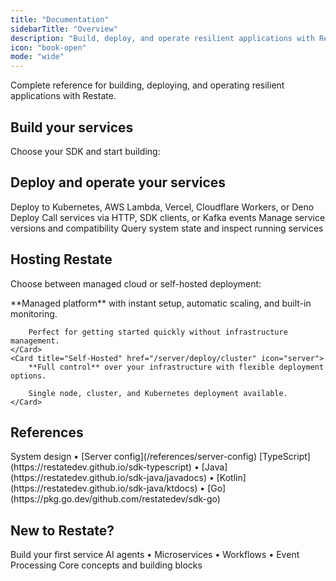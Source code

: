 ```yaml
---
title: "Documentation"
sidebarTitle: "Overview"
description: "Build, deploy, and operate resilient applications with Restate"
icon: "book-open"
mode: "wide"
---
```


Complete reference for building, deploying, and operating resilient applications with Restate.

## Build your services

Choose your SDK and start building:

<Columns cols={3}>
    <Card title="TypeScript" href="/develop/ts/services" icon="/img/languages/typescript.svg" horizontal={true}/>
    <Card title="Java" href="/develop/java/services" icon="/img/languages/java.svg" horizontal={true}/>
    <Card title="Kotlin" href="/develop/java/services" icon="/img/languages/kotlin.svg" horizontal={true}/>
    <Card title="Python" href="/develop/python/services" icon="/img/languages/python.svg" horizontal={true}/>
    <Card title="Go" href="/develop/go/services" icon="/img/languages/go.svg" horizontal={true}/>
    <Card title="Rust" href="https://docs.rs/restate-sdk/latest/restate_sdk/" icon="/img/languages/rust.svg" horizontal={true}/>
</Columns>

## Deploy and operate your services

<CardGroup cols={2}>
    <Card title="Deploy" icon="box" href="/services/deploy/kubernetes">
        Deploy to Kubernetes, AWS Lambda, Vercel, Cloudflare Workers, or Deno Deploy
    </Card>
    <Card title="Invoke" icon="phone" href="/services/invocation/http">
        Call services via HTTP, SDK clients, or Kafka events
    </Card>
    <Card title="Versioning" icon="code-branch" href="/services/versioning">
        Manage service versions and compatibility
    </Card>
    <Card title="Monitor & Inspect" icon="magnifying-glass" href="/services/introspection">
        Query system state and inspect running services
    </Card>
</CardGroup>

## Hosting Restate

Choose between managed cloud or self-hosted deployment:

<Columns cols={2}>
    <Card title="Restate Cloud" href="/cloud/getting-started" icon="cloud">
        **Managed platform** with instant setup, automatic scaling, and built-in monitoring.

        Perfect for getting started quickly without infrastructure management.
    </Card>
    <Card title="Self-Hosted" href="/server/deploy/cluster" icon="server">
        **Full control** over your infrastructure with flexible deployment options.

        Single node, cluster, and Kubernetes deployment available.
    </Card>
</Columns>

## References

<CardGroup cols={2}>
    <Card title="Architecture & Config" href="/references/architecture" icon="gear">
        System design • [Server config](/references/server-config)
    </Card>
    <Card title="API References" icon="code">
        [TypeScript](https://restatedev.github.io/sdk-typescript) • [Java](https://restatedev.github.io/sdk-java/javadocs) • [Kotlin](https://restatedev.github.io/sdk-java/ktdocs) • [Go](https://pkg.go.dev/github.com/restatedev/sdk-go)
    </Card>
</CardGroup>

## New to Restate?

<Columns cols={3}>
    <Card title="Quickstart" href="/quickstart" icon="rocket">
        Build your first service
    </Card>
    <Card title="Use Cases" href="/use-cases/ai-agents" icon="lightbulb">
        AI agents • Microservices • Workflows • Event Processing
    </Card>
    <Card title="Concepts" href="/foundations/key-concepts" icon="cube">
        Core concepts and building blocks
    </Card>
</Columns>
